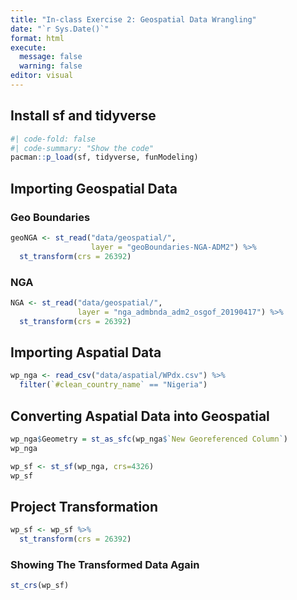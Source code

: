```yaml
---
title: "In-class Exercise 2: Geospatial Data Wrangling"
date: "`r Sys.Date()`"
format: html
execute: 
  message: false
  warning: false
editor: visual
---
```

## Install sf and tidyverse

```r
#| code-fold: false
#| code-summary: "Show the code"
pacman::p_load(sf, tidyverse, funModeling)
```

## Importing Geospatial Data

### Geo Boundaries

```r
geoNGA <- st_read("data/geospatial/",
                  layer = "geoBoundaries-NGA-ADM2") %>% 
  st_transform(crs = 26392)
```

### NGA

```r
NGA <- st_read("data/geospatial/",
               layer = "nga_admbnda_adm2_osgof_20190417") %>%
  st_transform(crs = 26392)
```
## Importing Aspatial Data

```r
wp_nga <- read_csv("data/aspatial/WPdx.csv") %>%
  filter(`#clean_country_name` == "Nigeria")
```

## Converting Aspatial Data into Geospatial

```r
wp_nga$Geometry = st_as_sfc(wp_nga$`New Georeferenced Column`)
wp_nga
```

```r
wp_sf <- st_sf(wp_nga, crs=4326)
wp_sf
```

## Project Transformation

```r
wp_sf <- wp_sf %>%
  st_transform(crs = 26392)
```

### Showing The Transformed Data Again

```r
st_crs(wp_sf)
```

